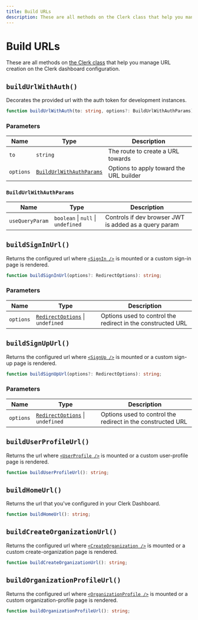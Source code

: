 ```yaml
---
title: Build URLs
description: These are all methods on the Clerk class that help you manage URL creation on the Clerk dashboard configuration.
---
```


# Build URLs

These are all methods on [the Clerk class](/docs/references/javascript/clerk/clerk) that help you manage URL creation on the Clerk dashboard configuration.

## `buildUrlWithAuth()`

Decorates the provided url with the auth token for development instances.

```typescript
function buildUrlWithAuth(to: string, options?: BuildUrlWithAuthParams): string;
```

### Parameters

| Name | Type | Description |
| - | - | - |
| `to` | `string` | The route to create a URL towards |
| `options` | [`BuildUrlWithAuthParams`](#build-url-with-auth-params) | Options to apply toward the URL builder |

### `BuildUrlWithAuthParams`

| Name | Type | Description |
| - | - | - |
| `useQueryParam` | `boolean` \| `null` \| `undefined` | Controls if dev browser JWT is added as a query param |

## `buildSignInUrl()`

Returns the configured url where [`<SignIn />`](/docs/components/authentication/sign-in) is mounted or a custom sign-in page is rendered.

```typescript
function buildSignInUrl(options?: RedirectOptions): string;
```

### Parameters

| Name | Type | Description |
| - | - | - |
| `options` | [`RedirectOptions`](/docs/references/javascript/types/redirect-options) \| `undefined` | Options used to control the redirect in the constructed URL |

## `buildSignUpUrl()`

Returns the configured url where [`<SignUp />`](/docs/components/authentication/sign-up) is mounted or a custom sign-up page is rendered.

```typescript
function buildSignUpUrl(options?: RedirectOptions): string;
```

### Parameters

| Name | Type | Description |
| - | - | - |
| `options` | [`RedirectOptions`](/docs/references/javascript/types/redirect-options) \| `undefined` | Options used to control the redirect in the constructed URL |

## `buildUserProfileUrl()`

Returns the url where [`<UserProfile />`](/docs/components/user/user-profile) is mounted or a custom user-profile page is rendered.

```typescript
function buildUserProfileUrl(): string;
```

## `buildHomeUrl()`

Returns the url that you've configured in your Clerk Dashboard.

```typescript
function buildHomeUrl(): string;
```

## `buildCreateOrganizationUrl()`

Returns the configured url where [`<CreateOrganization />`](/docs/components/organization/create-organization) is mounted or a custom create-organization page is rendered.

```typescript
function buildCreateOrganizationUrl(): string;
```

## `buildOrganizationProfileUrl()`

Returns the configured url where [`<OrganizationProfile />`](/docs/components/organization/organization-profile) is mounted or a custom organization-profile page is rendered.

```typescript
function buildOrganizationProfileUrl(): string;
```
